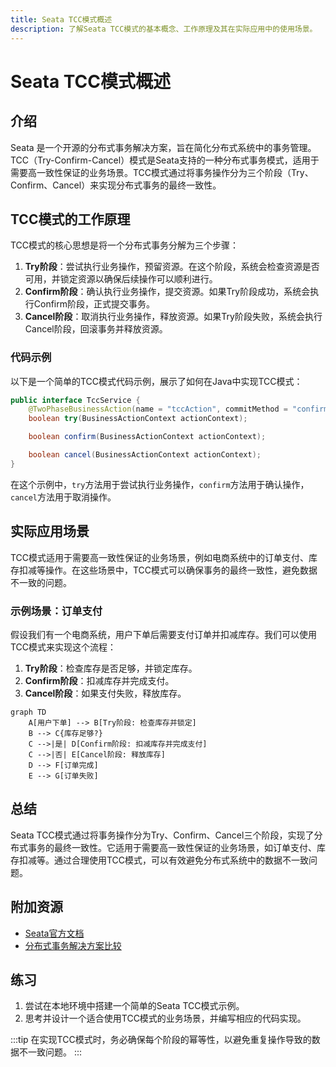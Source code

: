 ```yaml
---
title: Seata TCC模式概述
description: 了解Seata TCC模式的基本概念、工作原理及其在实际应用中的使用场景。
---
```


# Seata TCC模式概述

## 介绍

Seata 是一个开源的分布式事务解决方案，旨在简化分布式系统中的事务管理。TCC（Try-Confirm-Cancel）模式是Seata支持的一种分布式事务模式，适用于需要高一致性保证的业务场景。TCC模式通过将事务操作分为三个阶段（Try、Confirm、Cancel）来实现分布式事务的最终一致性。

## TCC模式的工作原理

TCC模式的核心思想是将一个分布式事务分解为三个步骤：

1. **Try阶段**：尝试执行业务操作，预留资源。在这个阶段，系统会检查资源是否可用，并锁定资源以确保后续操作可以顺利进行。
2. **Confirm阶段**：确认执行业务操作，提交资源。如果Try阶段成功，系统会执行Confirm阶段，正式提交事务。
3. **Cancel阶段**：取消执行业务操作，释放资源。如果Try阶段失败，系统会执行Cancel阶段，回滚事务并释放资源。

### 代码示例

以下是一个简单的TCC模式代码示例，展示了如何在Java中实现TCC模式：

```java
public interface TccService {
    @TwoPhaseBusinessAction(name = "tccAction", commitMethod = "confirm", rollbackMethod = "cancel")
    boolean try(BusinessActionContext actionContext);

    boolean confirm(BusinessActionContext actionContext);

    boolean cancel(BusinessActionContext actionContext);
}
```

在这个示例中，`try`方法用于尝试执行业务操作，`confirm`方法用于确认操作，`cancel`方法用于取消操作。

## 实际应用场景

TCC模式适用于需要高一致性保证的业务场景，例如电商系统中的订单支付、库存扣减等操作。在这些场景中，TCC模式可以确保事务的最终一致性，避免数据不一致的问题。

### 示例场景：订单支付

假设我们有一个电商系统，用户下单后需要支付订单并扣减库存。我们可以使用TCC模式来实现这个流程：

1. **Try阶段**：检查库存是否足够，并锁定库存。
2. **Confirm阶段**：扣减库存并完成支付。
3. **Cancel阶段**：如果支付失败，释放库存。

```mermaid
graph TD
    A[用户下单] --> B[Try阶段: 检查库存并锁定]
    B --> C{库存足够?}
    C -->|是| D[Confirm阶段: 扣减库存并完成支付]
    C -->|否| E[Cancel阶段: 释放库存]
    D --> F[订单完成]
    E --> G[订单失败]
```

## 总结

Seata TCC模式通过将事务操作分为Try、Confirm、Cancel三个阶段，实现了分布式事务的最终一致性。它适用于需要高一致性保证的业务场景，如订单支付、库存扣减等。通过合理使用TCC模式，可以有效避免分布式系统中的数据不一致问题。

## 附加资源

- [Seata官方文档](https://seata.io/zh-cn/docs/overview/what-is-seata.html)
- [分布式事务解决方案比较](https://www.infoq.cn/article/distributed-transaction-solution-comparison)

## 练习

1. 尝试在本地环境中搭建一个简单的Seata TCC模式示例。
2. 思考并设计一个适合使用TCC模式的业务场景，并编写相应的代码实现。

:::tip
在实现TCC模式时，务必确保每个阶段的幂等性，以避免重复操作导致的数据不一致问题。
:::